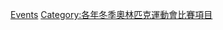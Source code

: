 {{EventsAt1988WinterOlympics}}
{{Commons category|1988 Winter Olympics events}}

[[Category:1988年冬季奧林匹克運動會|Events]]
[[Category:各年冬季奧林匹克運動會比賽項目|Category:各年冬季奧林匹克運動會比賽項目]]